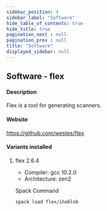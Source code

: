 ```yaml
---
sidebar_position: 4
sidebar_label: "Software"
hide_table_of_contents: true
hide_title: true
pagination_next : null
pagination_prev : null
title: "Software"
displayed_sidebar: null
---
```


## Software - flex


#### Description
Flex is a tool for generating scanners.

#### Website
https://github.com/westes/flex

#### Variants installed

1. flex 2.6.4

    - Compiler: gcc 10.2.0
    - Architecture: zen2

    Spack Command
    ```bash
    spack load flex/ihoblnb
    ```
